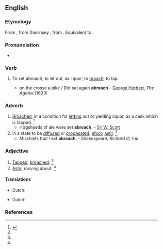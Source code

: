 ==English==

===Etymology===
From {{etyl|enm|en}} {{m|enm|abroche}}, from Guernsey {{etyl|nrf|en}}, from {{etyl|fro|en}} {{m|fro|abroche||to spigot}}. Equivalent to {{prefix|a|broach|lang=en}}.

===Pronunciation===
* {{a|US}} {{IPA|/əˈbɹoʊt͡ʃ/|lang=en}}

===Verb===
{{en-verb|es}}

# {{lb|en|transitive|obsolete}} To set abroach; to let out, as liquor; to [[broach]]; to tap.
#* on the crosse a pike / Did set again '''abroach''' - [[w:George Herbert|George Herbert]], ''The Agonie'' (1633)
===Adverb===
{{en-adv|-}}
# [[broach|Broached]]; in a condition for [[letting]] out or yielding liquor, as a cask which is tapped. {{defdate|First attested from around (1350 to 1470).}}<ref name=SOED>{{R:SOED5|page=8}}</ref>
#* Hogsheads of ale were set '''abroach'''. - [[w:Sir W. Scott|Sir W. Scott]]
# In a state to be [[diffused]] or [[propagated]]; [[afoot]]; [[astir]]. {{defdate|First attested in the early 16<sup>th</sup> century.}}<ref name=SOED/>
#* Mischiefs that I set '''abroach'''. - Shakespeare, ''Richard III, I-iii''

===Adjective===
{{en-adj|-}}
# [[tapped|Tapped]]; [[broached]]. {{defdate|First attested from around (1350 to 1470).}}<ref name=SOED/>
# [[astir|Astir]]; moving about. {{defdate|First attested in the early 16<sup>th</sup> century.}}<ref name=SOED/>

====Translations====
{{trans-top|tapped}}
* Dutch: {{t+|nl|aangestoken}}
{{trans-mid}}
{{trans-bottom}}

{{trans-top|astir}}
* Dutch: {{t|nl|verspreidensklaar}}
{{trans-mid}}
{{trans-bottom}}

===References===
<references/>